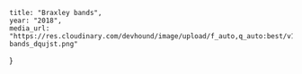 	title: "Braxley bands",
	year: "2018",
	media_url: "https://res.cloudinary.com/devhound/image/upload/f_auto,q_auto:best/v1544099482/braxley-bands_dqujst.png"
}


<ProjectHeader 
	projectTitle="Braxley Bands"
	projectDescription="Headless ecommerce website fine-tuned for performance and scalibility."
	projectTechnicalDesc="Built with the Shopify API and React.js"
	url="https://braxleybands.com/"
	projectImage="https://res.cloudinary.com/devhound/image/upload/f_auto,q_auto:best/v1544099482/braxley-bands_dqujst.png"
/>